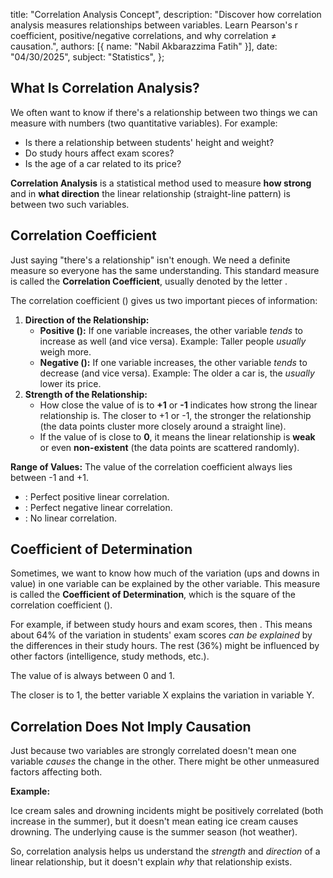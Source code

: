   title: "Correlation Analysis Concept",
  description: "Discover how correlation analysis measures relationships between variables. Learn Pearson's r coefficient, positive/negative correlations, and why correlation ≠ causation.",
  authors: [{ name: "Nabil Akbarazzima Fatih" }],
  date: "04/30/2025",
  subject: "Statistics",
};

## What Is Correlation Analysis?

We often want to know if there's a relationship between two things we can measure with numbers (two quantitative variables). For example:

- Is there a relationship between students' height and weight?
- Do study hours affect exam scores?
- Is the age of a car related to its price?

**Correlation Analysis** is a statistical method used to measure **how strong** and in **what direction** the linear relationship (straight-line pattern) is between two such variables.

## Correlation Coefficient

Just saying "there's a relationship" isn't enough. We need a definite measure so everyone has the same understanding. This standard measure is called the **Correlation Coefficient**, usually denoted by the letter <InlineMath math="r" />.

The correlation coefficient (<InlineMath math="r" />) gives us two important pieces of information:

1.  **Direction of the Relationship:**
    - **Positive (<InlineMath math="r > 0" />):** If one variable increases, the other variable _tends_ to increase as well (and vice versa). Example: Taller people _usually_ weigh more.
    - **Negative (<InlineMath math="r < 0" />):** If one variable increases, the other variable _tends_ to decrease (and vice versa). Example: The older a car is, the _usually_ lower its price.
2.  **Strength of the Relationship:**
    - How close the value of <InlineMath math="r" /> is to **+1** or **-1** indicates how strong the linear relationship is. The closer to +1 or -1, the stronger the relationship (the data points cluster more closely around a straight line).
    - If the value of <InlineMath math="r" /> is close to **0**, it means the linear relationship is **weak** or even **non-existent** (the data points are scattered randomly).

**Range of <InlineMath math="r" /> Values:**
The value of the correlation coefficient always lies between -1 and +1.

<BlockMath math="-1 \le r \le +1" />

- <InlineMath math="r = +1" />: Perfect positive linear correlation.
- <InlineMath math="r = -1" />: Perfect negative linear correlation.
- <InlineMath math="r = 0" />: No linear correlation.

## Coefficient of Determination

Sometimes, we want to know how much of the variation (ups and downs in value) in one variable can be explained by the other variable. This measure is called the **Coefficient of Determination**, which is the square of the correlation coefficient (<InlineMath math="r^2" />).

For example, if <InlineMath math="r = 0.8" /> between study hours and exam scores, then <InlineMath math="r^2 = (0.8)^2 = 0.64" />. This means about 64% of the variation in students' exam scores _can be explained_ by the differences in their study hours. The rest (36%) might be influenced by other factors (intelligence, study methods, etc.).

The value of <InlineMath math="r^2" /> is always between 0 and 1.

<BlockMath math="0 \le r^2 \le 1" />

The closer <InlineMath math="r^2" /> is to 1, the better variable X explains the variation in variable Y.

## Correlation Does Not Imply Causation

Just because two variables are strongly correlated doesn't mean one variable _causes_ the change in the other. There might be other unmeasured factors affecting both.

**Example:**

Ice cream sales and drowning incidents might be positively correlated (both increase in the summer), but it doesn't mean eating ice cream causes drowning. The underlying cause is the summer season (hot weather).

So, correlation analysis helps us understand the _strength_ and _direction_ of a linear relationship, but it doesn't explain _why_ that relationship exists.
